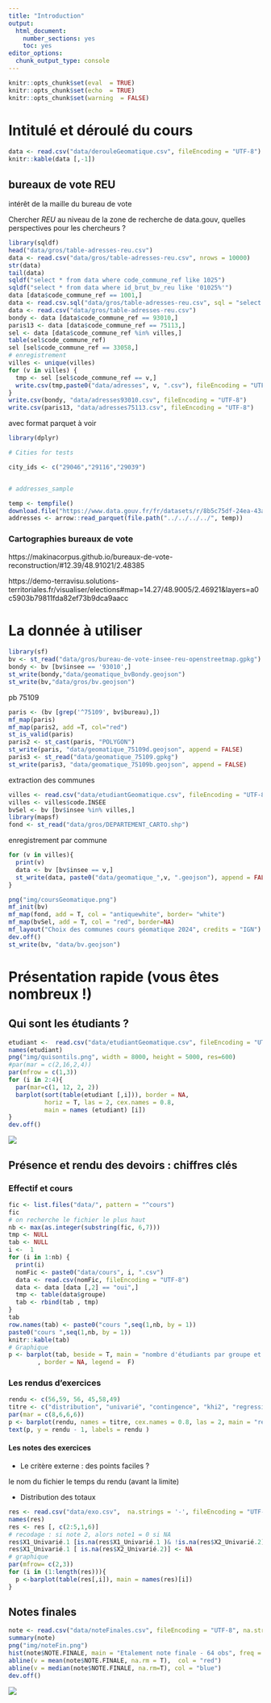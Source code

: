 ```yaml
---
title: "Introduction"
output:
  html_document:
    number_sections: yes
    toc: yes
editor_options:
  chunk_output_type: console
---
```


```r
knitr::opts_chunk$set(eval  = TRUE)
knitr::opts_chunk$set(echo  = TRUE)
knitr::opts_chunk$set(warning  = FALSE)
``` 


# Intitulé et déroulé du cours


```r
data <- read.csv("data/derouleGeomatique.csv", fileEncoding = "UTF-8")
knitr::kable(data [,-1])
```




## bureaux de vote REU

intérêt de la maille du bureau de vote

Chercher *REU* au niveau de la zone de recherche de data.gouv, quelles perspectives pour les chercheurs ?

```r
library(sqldf)
head("data/gros/table-adresses-reu.csv")
data <- read.csv("data/gros/table-adresses-reu.csv", nrows = 10000)
str(data)
tail(data)
sqldf("select * from data where code_commune_ref like 1025")
sqldf("select * from data where id_brut_bv_reu like '01025%'")
data [data$code_commune_ref == 1001,]
data <- read.csv.sql("data/gros/table-adresses-reu.csv", sql = "select * from file where code_commune_ref like 93010 " )
data <- read.csv("data/gros/table-adresses-reu.csv")
bondy <- data [data$code_commune_ref == 93010,]
paris13 <- data [data$code_commune_ref == 75113,]
sel <- data [data$code_commune_ref %in% villes,]
table(sel$code_commune_ref)
sel [sel$code_commune_ref == 33058,]
# enregistrement
villes <- unique(villes)
for (v in villes) {
  tmp <- sel [sel$code_commune_ref == v,]
  write.csv(tmp,paste0("data/adresses", v, ".csv"), fileEncoding = "UTF-8")
}
write.csv(bondy, "data/adresses93010.csv", fileEncoding = "UTF-8")
write.csv(paris13, "data/adresses75113.csv", fileEncoding = "UTF-8")
```


avec format parquet à voir

```r
library(dplyr)

# Cities for tests

city_ids <- c("29046","29116","29039")


# addresses_sample

temp <- tempfile()
download.file("https://www.data.gouv.fr/fr/datasets/r/8b5c75df-24ea-43ae-9f4c-6f5c633e942b", temp)
addresses <- arrow::read_parquet(file.path("../../../../", temp))
```




### Cartographies bureaux de vote


https://makinacorpus.github.io/bureaux-de-vote-reconstruction/#12.39/48.91021/2.48385

https://demo-terravisu.solutions-territoriales.fr/visualiser/elections#map=14.27/48.9005/2.46921&layers=a0c5903b79811fda82ef73b9dca9aacc


# La donnée à utiliser

```r
library(sf)
bv <- st_read("data/gros/bureau-de-vote-insee-reu-openstreetmap.gpkg")
bondy <- bv [bv$insee == '93010',]
st_write(bondy,"data/geomatique_bvBondy.geojson")
st_write(bv,"data/gros/bv.geojson")
```




pb 75109


```r
paris <- (bv [grep('^75109', bv$bureau),])
mf_map(paris)
mf_map(paris2, add =T, col="red")
st_is_valid(paris)
paris2 <- st_cast(paris, "POLYGON")
st_write(paris, "data/geomatique_75109d.geojson", append = FALSE)
paris3 <- st_read("data/geomatique_75109.gpkg")
st_write(paris3, "data/geomatique_75109b.geojson", append = FALSE)
```


extraction des communes

```r
villes <- read.csv("data/etudiantGeomatique.csv", fileEncoding = "UTF-8")
villes <- villes$code.INSEE
bvSel <- bv [bv$insee %in% villes,]
library(mapsf)
fond <- st_read("data/gros/DEPARTEMENT_CARTO.shp")
```

enregistrement par commune

```r
for (v in villes){
  print(v)
  data <- bv [bv$insee == v,]
  st_write(data, paste0("data/geomatique_",v, ".geojson"), append = FALSE)
}
```


```r
png("img/coursGeomatique.png")
mf_init(bv)
mf_map(fond, add = T, col = "antiquewhite", border= "white")
mf_map(bvSel, add = T, col = "red", border=NA)
mf_layout("Choix des communes cours géomatique 2024", credits = "IGN")
dev.off()
st_write(bv, "data/bv.geojson")
```


# Présentation rapide (vous êtes nombreux !)

## Qui sont les étudiants ?






```r
etudiant <-  read.csv("data/etudiantGeomatique.csv", fileEncoding = "UTF-8")
names(etudiant)
png("img/quisontils.png", width = 8000, height = 5000, res=600)
#par(mar = c(2,16,2,4))
par(mfrow = c(1,3))
for (i in 2:4){
  par(mar=c(1, 12, 2, 2))
  barplot(sort(table(etudiant [,i])), border = NA,
          horiz = T, las = 2, cex.names = 0.8, 
          main = names (etudiant) [i])
}
dev.off()
```


![](img/quisontils.png)


## Présence et rendu des devoirs : chiffres clés

### Effectif et cours

```r
fic <- list.files("data/", pattern = "^cours")
fic
# on recherche le fichier le plus haut
nb <- max(as.integer(substring(fic, 6,7)))
tmp <- NULL
tab <- NULL
i <-  1
for (i in 1:nb) {
  print(i)
  nomFic <- paste0("data/cours", i, ".csv")
  data <- read.csv(nomFic, fileEncoding = "UTF-8")
  data <- data [data [,2] == "oui",]
  tmp <- table(data$groupe)
  tab <- rbind(tab , tmp)
}
tab
row.names(tab) <- paste0("cours ",seq(1,nb, by = 1))
paste0("cours ",seq(1,nb, by = 1))
knitr::kable(tab)
# Graphique
p <- barplot(tab, beside = T, main = "nombre d'étudiants par groupe et par cours", xlab = "groupe", ylab = "nb", col = terrain.colors(nb) 
        , border = NA, legend =  F)

```





### Les rendus d'exercices



```r
rendu <- c(56,59, 56, 45,58,49)
titre <- c("distribution", "univarié", "contingence", "khi2", "regression", "1er script")
par(mar = c(8,6,6,6))
p <- barplot(rendu, names = titre, cex.names = 0.8, las = 2, main = "rendu devoirs (effectif 75 étudiants environ)", border = NA)
text(p, y = rendu - 1, labels = rendu )
```


#### Les notes des exercices


- Le critère externe : des points faciles ?

le nom du fichier
le temps du rendu (avant la limite)

- Distribution des totaux

```r
res <- read.csv("data/exo.csv",  na.strings = '-', fileEncoding = "UTF-8")
names(res)
res <- res [, c(2:5,1,6)]
# recodage : si note 2, alors note1 = 0 si NA
res$X1_Univarié.1 [is.na(res$X1_Univarié.1 )& !is.na(res$X2_Univarié.2)] <- 0
res$X1_Univarié.1 [ is.na(res$X2_Univarié.2)] <- NA
# graphique
par(mfrow= c(2,3))
for (i in (1:length(res))){
  p <-barplot(table(res[,i]), main = names(res)[i])
}
```




## Notes finales



```r
note <- read.csv("data/noteFinales.csv", fileEncoding = "UTF-8", na.strings = c("EN ATTENTE", "NA","-"), dec = ",")
summary(note)
png("img/noteFin.png")
hist(note$NOTE.FINALE, main = "Etalement note finale - 64 obs", freq = T, border = NA)
abline(v = mean(note$NOTE.FINALE, na.rm = T),  col = "red")
abline(v = median(note$NOTE.FINALE, na.rm=T), col = "blue")
dev.off()
```

![](img/noteFin.png)



